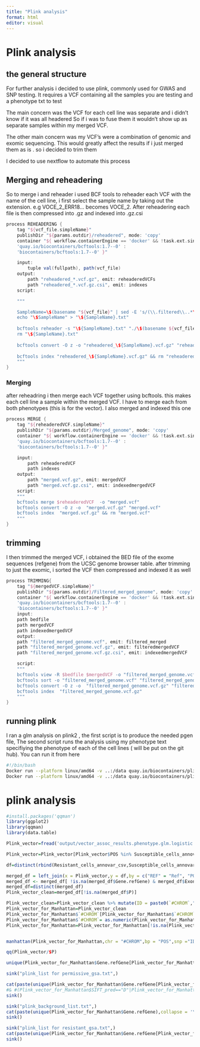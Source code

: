```yaml
---
title: "Plink analysis"
format: html
editor: visual
---
```


# Plink analysis

## the general structure

For further analysis i decided to use plink, commonly used for GWAS and SNP testing. It requires a VCF containing all the samples you are testing and a phenotype txt to test

The main concern was the VCF for each cell line was separate and i didn't know if it was all headered So if i was to fuse them it wouldn't show up as separate samples within my merged VCF.

The other main concern was my VCF's were a combination of genomic and exomic sequencing. This would greatly affect the results if i just merged them as is . so i decided to trim them

I decided to use nextflow to automate this process

## Merging and reheadering

So to merge i and reheader i used BCF tools to reheader each VCF with the name of the cell line, i first select the sample name by taking out the extension. e.g VOCE_2_ERR18... becomes VOCE_2. After reheadering each file is then compressed into .gz and indexed into .gz.csi

```groovy
process REHEADERING {
    tag "${vcf_file.simpleName}"
    publishDir "${params.outdir}/reheadered", mode: 'copy'
    container "${ workflow.containerEngine == 'docker' && !task.ext.singularity_pull_docker_container ?
    'quay.io/biocontainers/bcftools:1.7--0' :
    'biocontainers/bcftools:1.7--0' }"

    input:
        tuple val(fullpath), path(vcf_file)
    output:
        path "reheadered_*.vcf.gz", emit: reheaderedVCFs
        path "reheadered_*.vcf.gz.csi", emit: indexes
    script:

    """

    SampleName=\$(basename "${vcf_file}" | sed -E 's/(\\.filtered\\..*\$|_ERR.*\$)//') #gets rid of the file name at the end
    echo "\$SampleName" > "\${SampleName}.txt"
    
    bcftools reheader -s "\${SampleName}.txt" "./\$(basename ${vcf_file})" -o "reheadered_\${SampleName}.vcf" && echo "work_done"
    rm "\${SampleName}.txt"
    
    bcftools convert -O z -o "reheadered_\${SampleName}.vcf.gz" "reheadered_\${SampleName}.vcf"
    
    bcftools index "reheadered_\${SampleName}.vcf.gz" && rm "reheadered_\${SampleName}.vcf"
    """
}
```

### Merging

after reheadring i then merge each VCF together using bcftools. this makes each cell line a sample within the merged VCF. I have to merge each from both phenotypes (this is for the vector). I also merged and indexed this one

```groovy
process MERGE {
    tag "${reheaderedVCF.simpleName}"
    publishDir "${params.outdir}/Merged_genome", mode: 'copy'
    container "${ workflow.containerEngine == 'docker' && !task.ext.singularity_pull_docker_container ?
    'quay.io/biocontainers/bcftools:1.7--0' :
    'biocontainers/bcftools:1.7--0' }"

    input:
        path reheaderedVCF
        path indexes
    output:
        path "merged.vcf.gz", emit: mergedVCF
        path "merged.vcf.gz.csi", emit: indexedmergedVCF
    script:
    """
    bcftools merge $reheaderedVCF  -o "merged.vcf"
    bcftools convert -O z -o  "merged.vcf.gz" "merged.vcf"
    bcftools index  "merged.vcf.gz" && rm "merged.vcf"
    """
}

```

## trimming

I then trimmed the merged VCF, i obtained the BED file of the exome sequences (refgene) from the UCSC genome browser table. after trimming to just the exomic, i sorted the VCF then compressed and indexed it as well

```groovy
process TRIMMING{
    tag "${mergedVCF.simpleName}"
    publishDir "${params.outdir}/Filtered_merged_genome", mode: 'copy'
    container "${ workflow.containerEngine == 'docker' && !task.ext.singularity_pull_docker_container ?
    'quay.io/biocontainers/bcftools:1.7--0' :
    'biocontainers/bcftools:1.7--0' }"
    input:
    path bedfile 
    path mergedVCF
    path indexedmergedVCF
    output:
    path "filtered_merged_genome.vcf", emit: filtered_merged
    path "filtered_merged_genome.vcf.gz", emit: filteredmergedVCF
    path "filtered_merged_genome.vcf.gz.csi", emit: indexedmergedVCF

    script:
    """
    bcftools view -R $bedfile $mergedVCF -o "filtered_merged_genome.vcf" && echo work_done
    bcftools sort -o "filtered_merged_genome.vcf" "filtered_merged_genome.vcf"
    bcftools convert -O z -o  "filtered_merged_genome.vcf.gz" "filtered_merged_genome.vcf"
    bcftools index  "filtered_merged_genome.vcf.gz" 
    """
}
```

## running plink

I ran a glm analysis on plink2 , the first script is to produce the needed pgen file, The second script runs the analysis using my phenotype text specifiying the phenotype of each of the cell lines ( will be put on the git hub). You can run it from here

```bash
#!/bin/bash
Docker run --platform linux/amd64 -v ..:/data quay.io/biocontainers/plink2:2.00a2.3--hf22980b_0 plink2 --vcf "/data/output/vector/filtered_merged_genome.vcf.gz" --make-pgen --allow-extra-chr --out "/data/output/vector_VCF"
Docker run --platform linux/amd64 -v ..:/data quay.io/biocontainers/plink2:2.00a2.3--hf22980b_0 plink2 --pfile  "/data/output/vector/vector_VCF" --pheno "/data/inputs/vector_phenotype.txt" --glm --allow-extra-chr --pheno-name phenotype --out "/data/output/vector/vector_assoc_results"
```

# plink analysis

```r
#install.packages('qqman')
library(ggplot2)
library(qqman)
library(data.table)
```
```r
Plink_vector=fread('output/vector_assoc_results.phenotype.glm.logistic')
```

```r
Plink_vector=Plink_vector[Plink_vector$POS %in% Susceptible_cells_annovar_csv$Start|Plink_vector$POS %in% Resistant_cells_annovar_csv$Start]

df=distinct(rbind(Resistant_cells_annovar_csv,Susceptible_cells_annovar_csv))
```

```r
merged_df = left_join(x = Plink_vector,y = df,by = c("REF" = "Ref", "POS" = "Start","ALT"="Alt"))
merged_df <- merged_df[ !is.na(merged_df$Gene.refGene) & merged_df$ExonicFunc.refGene != "synonymous SNV", ]
merged_df=distinct(merged_df)
Plink_vector_clean=merged_df[!is.na(merged_df$P)]
```

```r
Plink_vector_clean=Plink_vector_clean %>% mutate(ID = paste0(`#CHROM`,":",POS))
Plink_vector_for_Manhattan=Plink_vector_clean
Plink_vector_for_Manhattan$`#CHROM`[Plink_vector_for_Manhattan$`#CHROM`=="X"] <- 23
Plink_vector_for_Manhattan$`#CHROM`= as.numeric(Plink_vector_for_Manhattan$`#CHROM`)
Plink_vector_for_Manhattan=Plink_vector_for_Manhattan[!is.na(Plink_vector_for_Manhattan$`#CHROM`)]


manhattan(Plink_vector_for_Manhattan,chr = "#CHROM",bp = "POS",snp ="ID",p = "P" ,col = c("red3","lightblue","yellow4","purple","pink","tan","maroon","black","grey44","turquoise","blue","orange","magenta","brown4","gold","purple4","lightblue4","yellow","green4","navy","grey70","lightgreen","khaki3"),chrlabs = c(1:22,"X"),annotatePval = 0.01,annotateTop = T,suggestiveline = T)
```

```r
qq(Plink_vector/$P)
```

```r
unique(Plink_vector_for_Manhattan$Gene.refGene[Plink_vector_for_Manhattan$P<0.05 & Plink_vector_for_Manhattan$Z_STAT>0])
```


```r

sink("plink_list for permissive_gsa.txt",)

cat(paste(unique(Plink_vector_for_Manhattan$Gene.refGene[Plink_vector_for_Manhattan$P<0.01 & Plink_vector_for_Manhattan$Z_STAT>0]),collapse = '\n')) 
#& #(Plink_vector_for_Manhattan$SIFT_pred=="D"|Plink_vector_for_Manhattan$PROVEAN_pred=="D")]),collapse = '\n'))
sink()
```

```r
sink("plink_background_list.txt",)
cat(paste(unique(Plink_vector_for_Manhattan$Gene.refGene),collapse = '\n'))
sink()
```


```r
sink("plink_list for resistant_gsa.txt",)
cat(paste(unique(Plink_vector_for_Manhattan$Gene.refGene[Plink_vector_for_Manhattan$P<0.01 & Plink_vector_for_Manhattan$Z_STAT<0]),collapse = '\n')) #& (Plink_vector_for_Manhattan$SIFT_pred=="D"|Plink_vector_for_Manhattan$PROVEAN_pred=="D")]),collapse = '\n'))
sink()
```

